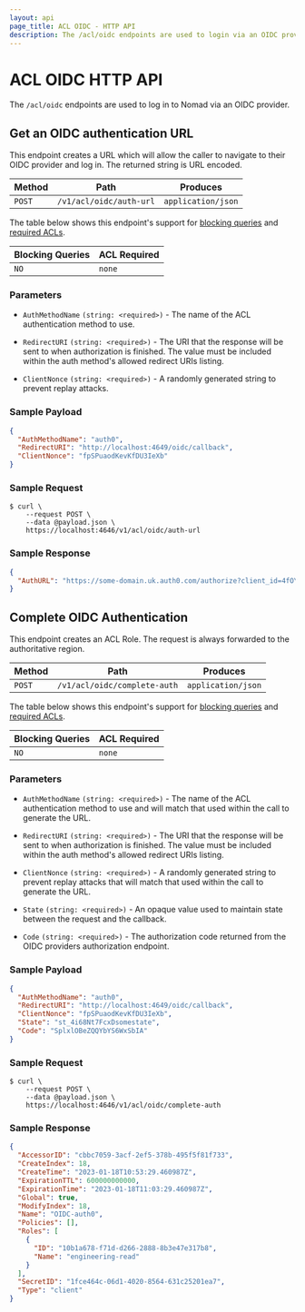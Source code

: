 ```yaml
---
layout: api
page_title: ACL OIDC - HTTP API
description: The /acl/oidc endpoints are used to login via an OIDC provider.
---
```


# ACL OIDC HTTP API

The `/acl/oidc` endpoints are used to log in to Nomad via an OIDC provider.

## Get an OIDC authentication URL

This endpoint creates a URL which will allow the caller to navigate to their
OIDC provider and log in. The returned string is URL encoded.

| Method | Path                    | Produces           |
| ------ | ----------------------- | ------------------ |
| `POST` | `/v1/acl/oidc/auth-url` | `application/json` |

The table below shows this endpoint's support for
[blocking queries](/api-docs#blocking-queries) and
[required ACLs](/api-docs#acls).

| Blocking Queries | ACL Required |
| ---------------- | ------------ |
| `NO`             | `none`       |

### Parameters

- `AuthMethodName` `(string: <required>)` - The name of the ACL authentication
  method to use.

- `RedirectURI` `(string: <required>)` - The URI that the response will be sent
  to when authorization is finished. The value must be included within the auth
  method's allowed redirect URIs listing.

- `ClientNonce` `(string: <required>)` - A randomly generated string to prevent
  replay attacks.

### Sample Payload

```json
{
  "AuthMethodName": "auth0",
  "RedirectURI": "http://localhost:4649/oidc/callback",
  "ClientNonce": "fpSPuaodKevKfDU3IeXb"
}
```

### Sample Request

```shell-session
$ curl \
    --request POST \
    --data @payload.json \
    https://localhost:4646/v1/acl/oidc/auth-url
```

### Sample Response

```json
{
  "AuthURL": "https://some-domain.uk.auth0.com/authorize?client_id=4fOYtJiC5fo98EQj2TScs2someclient&nonce=fpSPuaodKevKfDU3IeXb&redirect_uri=http%3A%2F%2Flocalhost%3A4649%2Foidc%2Fcallback&response_type=code&scope=openid&state=st_4i68Nt7FcxDsomestate"
}
```

## Complete OIDC Authentication

This endpoint creates an ACL Role. The request is always forwarded to the
authoritative region.

| Method | Path                         | Produces           |
| ------ | ---------------------------- | ------------------ |
| `POST` | `/v1/acl/oidc/complete-auth` | `application/json` |

The table below shows this endpoint's support for
[blocking queries](/api-docs#blocking-queries) and
[required ACLs](/api-docs#acls).

| Blocking Queries | ACL Required |
| ---------------- | ------------ |
| `NO`             | `none`       |

### Parameters

- `AuthMethodName` `(string: <required>)` - The name of the ACL authentication
  method to use and will match that used within the call to generate the URL.

- `RedirectURI` `(string: <required>)` - The URI that the response will be sent
  to when authorization is finished. The value must be included within the auth
  method's allowed redirect URIs listing.

- `ClientNonce` `(string: <required>)` - A randomly generated string to prevent
  replay attacks that will match that used within the call to generate the URL.

- `State` `(string: <required>)` - An opaque value used to maintain state between
  the request and the callback.

- `Code` `(string: <required>)` - The authorization code returned from the OIDC
  providers authorization endpoint.

### Sample Payload

```json
{
  "AuthMethodName": "auth0",
  "RedirectURI": "http://localhost:4649/oidc/callback",
  "ClientNonce": "fpSPuaodKevKfDU3IeXb",
  "State": "st_4i68Nt7FcxDsomestate",
  "Code": "SplxlOBeZQQYbYS6WxSbIA"
}
```

### Sample Request

```shell-session
$ curl \
    --request POST \
    --data @payload.json \
    https://localhost:4646/v1/acl/oidc/complete-auth
```

### Sample Response

```json
{
  "AccessorID": "cbbc7059-3acf-2ef5-378b-495f5f81f733",
  "CreateIndex": 18,
  "CreateTime": "2023-01-18T10:53:29.460987Z",
  "ExpirationTTL": 600000000000,
  "ExpirationTime": "2023-01-18T11:03:29.460987Z",
  "Global": true,
  "ModifyIndex": 18,
  "Name": "OIDC-auth0",
  "Policies": [],
  "Roles": [
    {
      "ID": "10b1a678-f71d-d266-2888-8b3e47e317b8",
      "Name": "engineering-read"
    }
  ],
  "SecretID": "1fce464c-06d1-4020-8564-631c25201ea7",
  "Type": "client"
}
```
